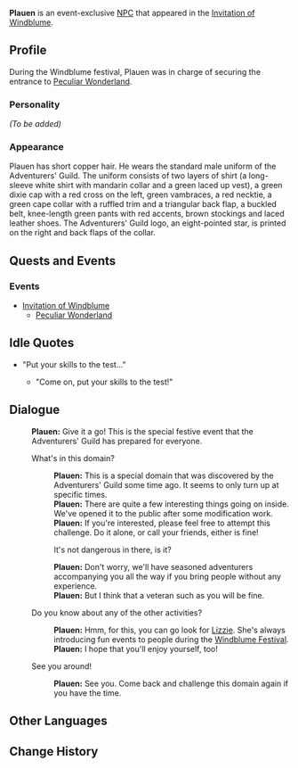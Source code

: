 {{Meta
<!-- Remove this template after adding the missing info -->
|missing_NPC_profile  = yes
}}
{{Character Infobox
|image            = NPC Plauen.png
|type             = Event NPC
|region           = Mondstadt
|affiliation      = Adventurers' Guild
|title            = Adventurer
}}
'''Plauen''' is an event-exclusive [[NPC]] that appeared in the [[Invitation of Windblume]].

==Profile==
During the Windblume festival, Plauen was in charge of securing the entrance to [[Invitation of Windblume/Peculiar Wonderland|Peculiar Wonderland]].

===Personality===
''(To be added)''

===Appearance===
Plauen has short copper hair. He wears the standard male uniform of the Adventurers' Guild. The uniform consists of two layers of shirt (a long-sleeve white shirt with mandarin collar and a green laced up vest), a green dixie cap with a red cross on the left, green vambraces, a red necktie, a green cape collar with a ruffled trim and a triangular back flap, a buckled belt, knee-length green pants with red accents, brown stockings and laced leather shoes. The Adventurers' Guild logo, an eight-pointed star, is printed on the right and back flaps of the collar.

==Quests and Events==
===Events===
* [[Invitation of Windblume]]
** [[Invitation of Windblume/Peculiar Wonderland|Peculiar Wonderland]]

==Idle Quotes==
* "Put your skills to the test..."
** {{A|VO Plauen 01 (Invitation of Windblume).ogg}} "Come on, put your skills to the test!"

==Dialogue==
{{Dialogue start}}
:'''Plauen:''' Give it a go! This is the special festive event that the Adventurers' Guild has prepared for everyone.
:{{DIcon}} What's in this domain?
::'''Plauen:''' This is a special domain that was discovered by the Adventurers' Guild some time ago. It seems to only turn up at specific times.
::'''Plauen:''' There are quite a few interesting things going on inside. We've opened it to the public after some modification work.
::'''Plauen:''' If you're interested, please feel free to attempt this challenge. Do it alone, or call your friends, either is fine!
::{{DIcon}} It's not dangerous in there, is it?
::'''Plauen:''' Don't worry, we'll have seasoned adventurers accompanying you all the way if you bring people without any experience.
::'''Plauen:''' But I think that a veteran such as you will be fine.
:{{DIcon}} Do you know about any of the other activities?
::'''Plauen:''' Hmm, for this, you can go look for [[Lizzie]]. She's always introducing fun events to people during the [[Windblume Festival]].
::'''Plauen:''' I hope that you'll enjoy yourself, too!
:{{DIcon}} See you around!
::'''Plauen:''' See you. Come back and challenge this domain again if you have the time.
{{Dialogue end}}

==Other Languages==
{{Other Languages|default_hidden = 1
|en      = Plauen
|zhs     = 卜劳恩
|zhs_rm  = Boláo'ēn
|zht     = 卜勞恩
|zht_rm  = Boláo'ēn
|ja      = プローン
|ja_rm   = Puroon
|ko      = 플라우엔
|ko_rm   = 
|es      = Plauen
|fr      = Braun
|ru      = Плауэн
|th      = Plauen
|vi      = Plauen
|de      = Plauen
|id      = Plauen
|pt      = Plauen
}}

==Change History==
{{Change History|1.4}}